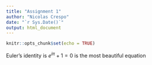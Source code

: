 ```yaml
---
title: "Assignment 1"
author: "Nicolas Crespo"
date: "`r Sys.Date()`"
output: html_document
---
```


```r
knitr::opts_chunk$set(echo = TRUE)
```

Euler's identity is $e^{i\pi} + 1 = 0$ is the most beautiful equation